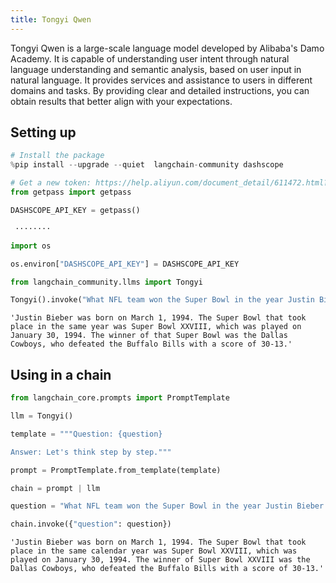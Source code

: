 ```yaml
---
title: Tongyi Qwen
---
```


Tongyi Qwen is a large-scale language model developed by Alibaba's Damo Academy. It is capable of understanding user intent through natural language understanding and semantic analysis, based on user input in natural language. It provides services and assistance to users in different domains and tasks. By providing clear and detailed instructions, you can obtain results that better align with your expectations.

## Setting up


```python
# Install the package
%pip install --upgrade --quiet  langchain-community dashscope
```


```python
# Get a new token: https://help.aliyun.com/document_detail/611472.html?spm=a2c4g.2399481.0.0
from getpass import getpass

DASHSCOPE_API_KEY = getpass()
```
```output
 ········
```

```python
import os

os.environ["DASHSCOPE_API_KEY"] = DASHSCOPE_API_KEY
```


```python
from langchain_community.llms import Tongyi
```


```python
Tongyi().invoke("What NFL team won the Super Bowl in the year Justin Bieber was born?")
```



```output
'Justin Bieber was born on March 1, 1994. The Super Bowl that took place in the same year was Super Bowl XXVIII, which was played on January 30, 1994. The winner of that Super Bowl was the Dallas Cowboys, who defeated the Buffalo Bills with a score of 30-13.'
```


## Using in a chain


```python
from langchain_core.prompts import PromptTemplate
```


```python
llm = Tongyi()
```


```python
template = """Question: {question}

Answer: Let's think step by step."""

prompt = PromptTemplate.from_template(template)
```


```python
chain = prompt | llm
```


```python
question = "What NFL team won the Super Bowl in the year Justin Bieber was born?"

chain.invoke({"question": question})
```



```output
'Justin Bieber was born on March 1, 1994. The Super Bowl that took place in the same calendar year was Super Bowl XXVIII, which was played on January 30, 1994. The winner of Super Bowl XXVIII was the Dallas Cowboys, who defeated the Buffalo Bills with a score of 30-13.'
```

